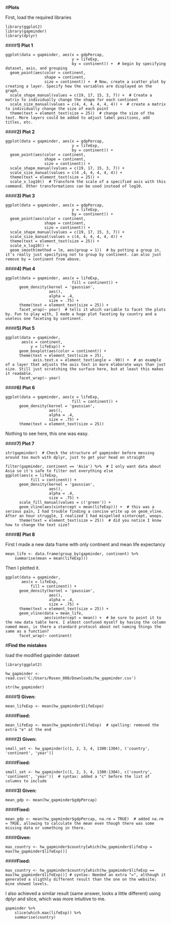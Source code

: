 
#**Plots**

First, load the required libraries

```
library(ggplot2)
library(gapminder)
library(dplyr)
```


####**1) Plot 1**
```
ggplot(data = gapminder, aes(x = gdpPercap, 
                             y = lifeExp, 
                             by = continent)) +  # begin by specifying dataset, axis, and grouping
  geom_point(aes(color = continent, 
                 shape = continent,
                 size = continent)) +  # Now, create a scatter plot by creating a layer. Specify how the variables are displayed on the graph.
  scale_shape_manual(values = c(19, 17, 15, 3, 7)) +  # Create a matrix to individually change the shape for each continent
  scale_size_manual(values = c(4, 4, 4, 4, 4, 4)) +  # create a matrix to individually change the size of each point
  theme(text = element_text(size = 25))  # change the size of the text. More layers could be added to adjust label positions, add titles, etc.
```
  
####**2) Plot 2**
```
ggplot(data = gapminder, aes(x = gdpPercap, 
                             y = lifeExp, 
                             by = continent)) + 
  geom_point(aes(color = continent, 
                 shape = continent, 
                 size = continent)) +
  scale_shape_manual(values = c(19, 17, 15, 3, 7)) +
  scale_size_manual(values = c(4 ,4, 4, 4, 4, 4)) +
  theme(text = element_text(size = 25)) +
  scale_x_log10()  # Transform the scale of a specified axis with this command. Other transformations can be used instead of log10.
```  
  
####**3) Plot 3**
```
ggplot(data = gapminder, aes(x = gdpPercap, 
                             y = lifeExp, 
                             by = continent)) + 
  geom_point(aes(color = continent, 
                 shape = continent, 
                 size = continent)) +
  scale_shape_manual(values = c(19, 17, 15, 3, 7)) +
  scale_size_manual(values = c(4, 4, 4, 4, 4, 4)) +
  theme(text = element_text(size = 25)) +
  scale_x_log10() +
  geom_smooth(method = lm, aes(group = 1))  # by putting a group in, it's really just specifying not to group by continent. can also just remove by = continent from above.
``` 
  
####**4) Plot 4** 
```
ggplot(data = gapminder, aes(x = lifeExp, 
                             fill = continent)) +
      geom_density(kernel = 'gaussian', 
                   aes(),
                   alpha = .4, 
                   size = .75) +
      theme(text = element_text(size = 25)) +
      facet_wrap(~ year)  # tells it which variable to facet the plots by. Fun to play with, I made a huge plot faceting by country and a useless one faceting by continent.
```

####**5) Plot 5**
```
ggplot(data = gapminder, 
       aes(x = continent, 
           y = lifeExp)) +
      geom_boxplot(aes(color = continent)) +
      theme(text = element_text(size = 25), 
            axis.text.x = element_text(angle = -90)) +  # an example of a layer that adjusts the axis text in more elaborate ways than just size. Still just scratching the surface here, but at least this makes it readable.
      facet_wrap(~ year)
```      
####**6) Plot 6**
```
ggplot(data = gapminder, aes(x = lifeExp, 
                             fill = continent)) +
      geom_density(kernel = 'gaussian', 
                   aes(), 
                   alpha = .4,
                   size = .75) +
      theme(text = element_text(size = 25)) 
```
Nothing to see here, this one was easy.

####**7) Plot 7**
```
str(gapminder)  # Check the structure of gapminder before messing around too much with dplyr, just to get your head on straight
```

```
filter(gapminder, continent == 'Asia') %>%  # I only want data about Asia so it's safe to filter out everything else
ggplot(aes(x = lifeExp, 
           fill = continent)) +
      geom_density(kernel = 'gaussian', 
                   aes(), 
                   alpha = .4,
                   size = .75) +
      scale_fill_manual(values = c('green')) +
      geom_vline(aes(xintercept = mean(lifeExp))) +  # this was a serious pain, I had trouble finding a concise write up on geom_vline. After an hour struggle, I realized I had mispelled xintercept, woops.
      theme(text = element_text(size = 25))  # did you notice I know how to change the text size?
```     
    
####**8) Plot 8**

First I made a new data frame with only continent and mean life expectancy

```
mean_life <- data.frame(group_by(gapminder, continent) %>%  
    summarise(mean = mean(lifeExp)))
```
Then I plotted it.

```
ggplot(data = gapminder, 
       aes(x = lifeExp, 
           fill = continent)) +              
      geom_density(kernel = 'gaussian', 
                   aes(), 
                   alpha = .4, 
                   size = .75) +
      theme(text = element_text(size = 25)) +
      geom_vline(data = mean_life, 
                 aes(xintercept = mean)) +  # be sure to point it to the new data table here. I almost confused myself by having the column named mean, is there a standard protocol about not naming things the same as a function?
      facet_wrap(~ continent) 
```      
      
      
      
#**Find the mistakes**

load the modified gapinder dataset

```
library(ggplot2)

hw_gapminder <- read.csv('C:/Users/Rosen_000/Downloads/hw_gapminder.csv')

str(hw_gapminder)
```

####**1) Given:**

```
mean_lifeExp <- mean(hw_gapminder$lifeExpe)
```

####**Fixed:**
    
```
mean_lifeExp <- mean(hw_gapminder$lifeExp)  # spelling: removed the extra "e" at the end 
```

####**2) Given:**

```
small_set <- hw_gapminder[c(1, 2, 3, 4, 1300:1304), ('country', 'continent', 'year')]
```

####**Fixed:**
```
small_set <- hw_gapminder[c(1, 2, 3, 4, 1300:1304), c('country', 'continent', 'year')]  # syntax: added a "c" before the list of columns to include 
```

####**3) Given:** 
```
mean_gdp <- mean(hw_gapminder$gdpPercap)
```
####**Fixed:**
```    
mean_gdp <- mean(hw_gapminder$gdpPercap, na.rm = TRUE)  # added na.rm = TRUE, allowing to calculate the mean even though there was some missing data or something in there.
```
####**Given:**
```
max_country <- hw_gapminder$country[which(hw_gapminder$lifeExp = max(hw_gapminder$lifeExp))]
```

####**Fixed:**
```
max_country <- hw_gapminder$country[which(hw_gapminder$lifeExp == max(hw_gapminder$lifeExp))] # syntax: Needed an extra "=", although it generated a sligthly different result than the one on the website; mine showed levels. 
```
I also achieved a similar result (same answer, looks a little different) using dplyr and slice, which was more intuitive to me.
```
gapminder %>%
    slice(which.max(lifeExp)) %>%
    summarise(country)
```

 